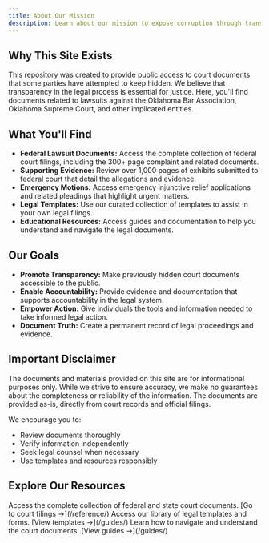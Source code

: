 ```yaml
---
title: About Our Mission
description: Learn about our mission to expose corruption through transparency in Oklahoma's legal system.
---
```



## Why This Site Exists

This repository was created to provide public access to court documents that some parties have attempted to keep hidden. We believe that transparency in the legal process is essential for justice. Here, you'll find documents related to lawsuits against the Oklahoma Bar Association, Oklahoma Supreme Court, and other implicated entities.

## What You'll Find

- **Federal Lawsuit Documents:** Access the complete collection of federal court filings, including the 300+ page complaint and related documents.
- **Supporting Evidence:** Review over 1,000 pages of exhibits submitted to federal court that detail the allegations and evidence.
- **Emergency Motions:** Access emergency injunctive relief applications and related pleadings that highlight urgent matters.
- **Legal Templates:** Use our curated collection of templates to assist in your own legal filings.
- **Educational Resources:** Access guides and documentation to help you understand and navigate the legal documents.

## Our Goals

- **Promote Transparency:** Make previously hidden court documents accessible to the public.
- **Enable Accountability:** Provide evidence and documentation that supports accountability in the legal system.
- **Empower Action:** Give individuals the tools and information needed to take informed legal action.
- **Document Truth:** Create a permanent record of legal proceedings and evidence.

## Important Disclaimer

The documents and materials provided on this site are for informational purposes only. While we strive to ensure accuracy, we make no guarantees about the completeness or reliability of the information. The documents are provided as-is, directly from court records and official filings.

We encourage you to:
- Review documents thoroughly
- Verify information independently
- Seek legal counsel when necessary
- Use templates and resources responsibly

## Explore Our Resources

<CardGrid>
	<Card title="View Court Filings" icon="document">
		Access the complete collection of federal and state court documents.
		[Go to court filings →](/reference/)
	</Card>
	<Card title="Browse Templates" icon="search-document">
		Access our library of legal templates and forms.
		[View templates →](/guides/)
	</Card>
	<Card title="Read Our Guides" icon="open-book">
		Learn how to navigate and understand the court documents.
		[View guides →](/guides/)
	</Card>
</CardGrid>

